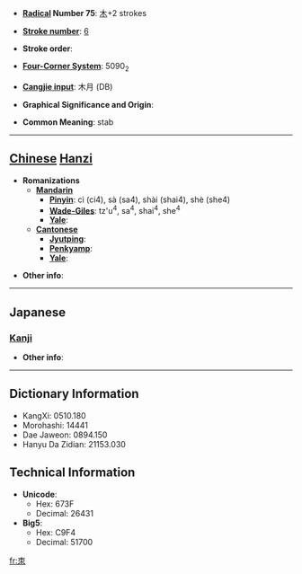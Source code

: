 * '''[[Wiktionary:Chinese radical index| Radical]] Number 75''': [[Wiktionary:Chinese radical index 木|木]]+2 strokes

* '''[[Wiktionary:Chinese total strokes index|Stroke number]]''': [[Wiktionary:Chinese total strokes index 6|6]]

* '''Stroke order''': 

* '''[[Wiktionary:Chinese four corner index|Four-Corner System]]''': 5090<sub>2</sub>

* '''[[Wiktionary:Chinese Cangjie index|Cangjie input]]''': 木月 (DB)

* '''Graphical Significance and Origin''': 

* '''Common Meaning''': stab

----

== [[Chinese]] [[Hanzi]] ==

* '''Romanizations'''
** '''[[Mandarin]]'''
*** '''[[Pinyin]]''': cì (ci4), sà (sa4), shài (shai4), shè (she4)
*** '''[[Wade-Giles]]''': tz'u<sup>4</sup>, sa<sup>4</sup>, shai<sup>4</sup>, she<sup>4</sup>
*** '''[[Yale]]''': 
** '''[[Cantonese]]'''
*** '''[[Jyutping]]''':
*** '''[[Penkyamp]]''': 
*** '''[[Yale]]''': 

* '''Other info''': 

----

==Japanese==
===[[Kanji]]===
{{kanji|on readings=[[し]] (shi)
|kun readings=[[とげ]] (toge)
}}

* '''Other info''':  

----

== Dictionary Information ==

* KangXi: 0510.180
* Morohashi: 14441
* Dae Jaweon: 0894.150
* Hanyu Da Zidian: 21153.030

== Technical Information ==

* '''Unicode''':
** Hex: 673F
** Decimal: 26431
* '''Big5''':
** Hex: C9F4
** Decimal: 51700

[[fr:朿]]